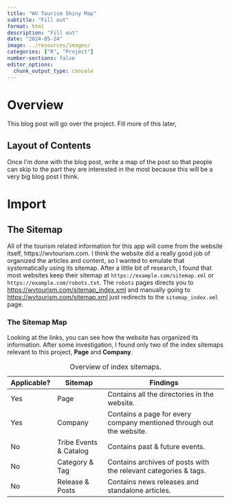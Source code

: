```yaml
---
title: "WV Tourism Shiny Map"
subtitle: "Fill out"
format: html
description: "Fill out"
date: "2024-05-24"
image: ../resources/images/
categories: ["R", "Project"]
number-sections: false
editor_options: 
  chunk_output_type: console
---
```


# Overview

This blog post will go over the project. Fill more of this later,

## Layout of Contents

Once I'm done with the blog post, write a map of the post so that people can skip to the part they are interested in the most because this will be a very big blog post I think.

# Import

## The Sitemap

All of the tourism related information for this app will come from the website itself, https://wvtourism.com. I think the website did a really good job of organized the articles and content, so I wanted to emulate that systematically using its sitemap. After a little bit of research, I found that most websites keep their sitemap at `https://example.com/sitemap.xml` or `https://example.com/robots.txt`. The `robots` pages directs you to <https://wvtourism.com/sitemap_index.xml> and manually going to <https://wvtourism.com/sitemap.xml> just redirects to the `sitemap_index.xml` page.

### The Sitemap Map

Looking at the links, you can see how the website has organized its information. After some investigation, I found only two of the index sitemaps relevant to this project, **Page** and **Company**.

| Applicable? | Sitemap                | Findings                                                             |
|-----------|------------------|--------------------------------------------|
| Yes         | Page                   | Contains all the directories in the website.                         |
| Yes         | Company                | Contains a page for every company mentioned through out the website. |
| No          | Tribe Events & Catalog | Contains past & future events.                                       |
| No          | Category & Tag         | Contains archives of posts with the relevant categories & tags.      |
| No          | Release & Posts        | Contains news releases and standalone articles.                      |

: Overview of index sitemaps.
